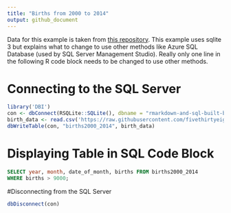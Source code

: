 ```yaml
---
title: "Births from 2000 to 2014"
output: github_document
---
```


Data for this example is taken from [this repository](https://github.com/fivethirtyeight/data/blob/master/births/US_births_2000-2014_SSA.csv). This example uses sqlite 3 but explains what to change to use other methods like Azure SQL Database (used by SQL Server Management Studio). Really only one line in the following R code block needs to be changed to use other methods.

# Connecting to the SQL Server

```r
library('DBI')
con <- dbConnect(RSQLite::SQLite(), dbname = "rmarkdown-and-sql-built-births-display.db")
birth_data <- read.csv('https://raw.githubusercontent.com/fivethirtyeight/data/master/births/US_births_2000-2014_SSA.csv')
dbWriteTable(con, "births2000_2014", birth_data)
```

# Displaying Table in SQL Code Block

```sql
SELECT year, month, date_of_month, births FROM births2000_2014
WHERE births > 9000;
```

#Disconnecting from the SQL Server

```r
dbDisconnect(con)
```
